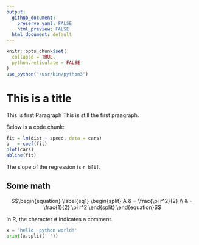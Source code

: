 ```yaml
---
output:
  github_document: 
    preserve_yaml: FALSE
    html_preview: FALSE
  html_document: default
---
```


<!-- basic.md is generated from basic.Rmd. Please edit that file -->

```r
knitr::opts_chunk$set(
  collapse = TRUE, 
  python.reticulate = FALSE
)
use_python("/usr/bin/python3")
```
# This is a title

This is first Paragraph
This is still the first praagraph.


Below is a code chunk:

```r
fit = lm(dist ~ speed, data = cars)
b   = coef(fit)
plot(cars)
abline(fit)
```

The slope of the regression is `r b[1]`.

## Some math
$$\begin{equation} \label{eq1}
\begin{split}
A & = \frac{\pi r^2}{2} \\
  & = \frac{1}{2} \pi r^2
\end{split}
\end{equation}$$

In R, the character
\# indicates a comment.

```python
x = 'hello, python world!'
print(x.split(' '))
```
